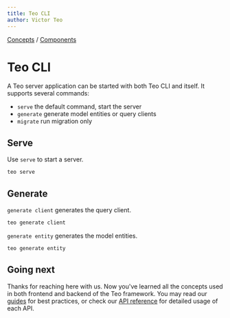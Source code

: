 ```yaml
---
title: Teo CLI
author: Victor Teo
---
```


<div className="breadcrumbs">
  <span className="breadcrumb">
    <a href="/concepts">Concepts</a>
  </span>
  <span> / </span>
  <span className="breadcrumb">
    <a href="/concepts/components">Components</a>
  </span>
</div>

# Teo CLI

A Teo server application can be started with both Teo CLI and itself. It
supports several commands:
- `serve` the default command, start the server
- `generate` generate model entities or query clients
- `migrate` run migration only

## Serve

Use `serve` to start a server.

```sh
teo serve
```

## Generate

`generate client` generates the query client.

```sh
teo generate client
```

`generate entity` generates the model entities.

```sh
teo generate entity
```

## Going next

Thanks for reaching here with us. Now you've learned all the concepts used in
both frontend and backend of the Teo framework. You may read our
[guides](/guides) for best practices, or check our [API reference](/references) for
detailed usage of each API.
